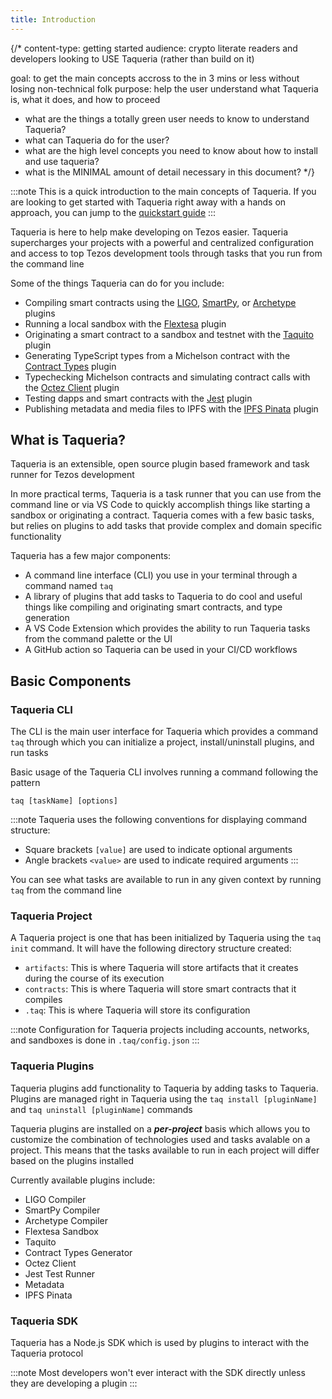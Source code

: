 ```yaml
---
title: Introduction
---
```


{/*
content-type: getting started
audience: crypto literate readers and developers looking to USE Taqueria (rather than build on it)

goal: to get the main concepts accross to the in 3 mins or less without losing non-technical folk
purpose: help the user understand what Taqueria is, what it does, and how to proceed

- what are the things a totally green user needs to know to understand Taqueria?
- what can Taqueria do for the user?
- what are the high level concepts you need to know about how to install and use taqueria?
- what is the MINIMAL amount of detail necessary in this document?
*/}

:::note
This is a quick introduction to the main concepts of Taqueria. If you are looking to get started with Taqueria right away with a hands on approach, you can jump to the [quickstart guide](/taqueria/getting-started/quickstart/)
:::

Taqueria is here to help make developing on Tezos easier. Taqueria supercharges your projects with a powerful and centralized configuration and access to top Tezos development tools through tasks that you run from the command line

Some of the things Taqueria can do for you include:
- Compiling smart contracts using the [LIGO](/taqueria/plugins/plugin-ligo/), [SmartPy](/taqueria/plugins/plugin-smartpy/), or [Archetype](/taqueria/plugins/plugin-archetype/) plugins
- Running a local sandbox with the [Flextesa](/taqueria/plugins/plugin-flextesa/) plugin
- Originating a smart contract to a sandbox and testnet with the [Taquito](/taqueria/plugins/plugin-taquito/) plugin
- Generating TypeScript types from a Michelson contract with the [Contract Types](/taqueria/plugins/plugin-contract-types/) plugin
- Typechecking Michelson contracts and simulating contract calls with the [Octez Client](/taqueria/plugins/plugin-octez-client/) plugin
- Testing dapps and smart contracts with the [Jest](/taqueria/plugins/plugin-jest/) plugin
- Publishing metadata and media files to IPFS with the [IPFS Pinata](/taqueria/plugins/plugin-ipfs-pinata/) plugin

## What is Taqueria?

Taqueria is an extensible, open source plugin based framework and task runner for Tezos development

In more practical terms, Taqueria is a task runner that you can use from the command line or via VS Code to quickly accomplish things like starting a sandbox or originating a contract. Taqueria comes with a few basic tasks, but relies on plugins to add tasks that provide complex and domain specific functionality

Taqueria has a few major components:
 - A command line interface (CLI) you use in your terminal through a command named `taq`
 - A library of plugins that add tasks to Taqueria to do cool and useful things like compiling and originating smart contracts, and type generation
 - A VS Code Extension which provides the ability to run Taqueria tasks from the command palette or the UI
 - A GitHub action so Taqueria can be used in your CI/CD workflows

## Basic Components

### Taqueria CLI

The CLI is the main user interface for Taqueria which provides a command `taq` through which you can initialize a project, install/uninstall plugins, and run tasks

Basic usage of the Taqueria CLI involves running a command following the pattern
```shell
taq [taskName] [options]
```

:::note
Taqueria uses the following conventions for displaying command structure:
- Square brackets `[value]` are  used to indicate optional arguments
- Angle brackets `<value>` are used to indicate required arguments
:::

You can see what tasks are available to run in any given context by running `taq` from the command line

### Taqueria Project

A Taqueria project is one that has been initialized by Taqueria using the `taq init` command. It will have the following directory structure created:
- `artifacts`: This is where Taqueria will store artifacts that it creates during the course of its execution
- `contracts`: This is where Taqueria will store smart contracts that it compiles
- `.taq`: This is where Taqueria will store its configuration

:::note
Configuration for Taqueria projects including accounts, networks, and sandboxes is done in `.taq/config.json`
:::

### Taqueria Plugins

Taqueria plugins add functionality to Taqueria by adding tasks to Taqueria. Plugins are managed right in Taqueria using the `taq install [pluginName]` and `taq uninstall [pluginName]` commands

Taqueria plugins are installed on a ***per-project*** basis which allows you to customize the combination of technologies used and tasks avalable on a project. This means that the tasks available to run in each project will differ based on the plugins installed

Currently available plugins include:
- LIGO Compiler
- SmartPy Compiler
- Archetype Compiler
- Flextesa Sandbox
- Taquito
- Contract Types Generator
- Octez Client
- Jest Test Runner
- Metadata
- IPFS Pinata

### Taqueria SDK

Taqueria has a Node.js SDK which is used by plugins to interact with the Taqueria protocol

:::note
Most developers won't ever interact with the SDK directly unless they are developing a plugin
:::